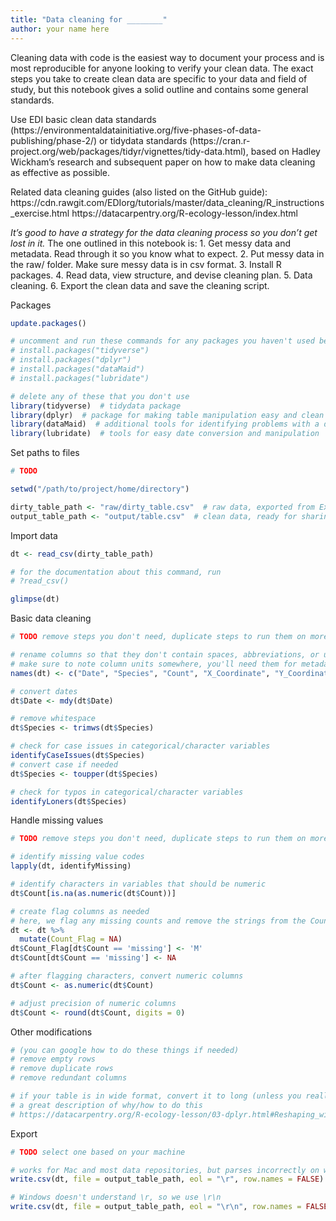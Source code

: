 ```yaml
---
title: "Data cleaning for ________"
author: your name here
---
```



Cleaning data with code is the easiest way to document your process and is most reproducible for anyone looking to verify your clean data. The exact steps you take to create clean data are specific to your data and field of study, but this notebook gives a solid outline and contains some general standards.

Use EDI basic clean data standards (https://environmentaldatainitiative.org/five-phases-of-data-publishing/phase-2/) 
or tidydata standards (https://cran.r-project.org/web/packages/tidyr/vignettes/tidy-data.html), based on Hadley Wickham's research and subsequent paper on how to make data cleaning as effective as possible.

Related data cleaning guides (also listed on the GitHub guide):
https://cdn.rawgit.com/EDIorg/tutorials/master/data_cleaning/R_instructions_exercise.html
https://datacarpentry.org/R-ecology-lesson/index.html


*It’s good to have a strategy for the data cleaning process so you don’t get lost in it.* 
The one outlined in this notebook is:
1. Get messy data and metadata. Read through it so you know what to expect.
2. Put messy data in the raw/ folder. Make sure messy data is in csv format.
3. Install R packages.
4. Read data, view structure, and devise cleaning plan.
5. Data cleaning.
6. Export the clean data and save the cleaning script.


Packages
```r
update.packages()

# uncomment and run these commands for any packages you haven't used before:
# install.packages("tidyverse")
# install.packages("dplyr")
# install.packages("dataMaid")
# install.packages("lubridate")

# delete any of these that you don't use
library(tidyverse)  # tidydata package
library(dplyr)  # package for making table manipulation easy and clean
library(dataMaid)  # additional tools for identifying problems with a data table
library(lubridate)  # tools for easy date conversion and manipulation
```


Set paths to files
```r
# TODO

setwd("/path/to/project/home/directory")

dirty_table_path <- "raw/dirty_table.csv"  # raw data, exported from Excel as csv
output_table_path <- "output/table.csv"  # clean data, ready for sharing/publishing
```


Import data
```r
dt <- read_csv(dirty_table_path)

# for the documentation about this command, run
# ?read_csv()

glimpse(dt)
```


Basic data cleaning
```r
# TODO remove steps you don't need, duplicate steps to run them on more than one column

# rename columns so that they don't contain spaces, abbreviations, or units
# make sure to note column units somewhere, you'll need them for metadata
names(dt) <- c("Date", "Species", "Count", "X_Coordinate", "Y_Coordinate", "Temperature")

# convert dates
dt$Date <- mdy(dt$Date)

# remove whitespace
dt$Species <- trimws(dt$Species)

# check for case issues in categorical/character variables
identifyCaseIssues(dt$Species)
# convert case if needed
dt$Species <- toupper(dt$Species)

# check for typos in categorical/character variables
identifyLoners(dt$Species)
```



Handle missing values
```r
# TODO remove steps you don't need, duplicate steps to run them on more than one column

# identify missing value codes
lapply(dt, identifyMissing)

# identify characters in variables that should be numeric
dt$Count[is.na(as.numeric(dt$Count))]

# create flag columns as needed
# here, we flag any missing counts and remove the strings from the Count column
dt <- dt %>% 
  mutate(Count_Flag = NA)
dt$Count_Flag[dt$Count == 'missing'] <- 'M'
dt$Count[dt$Count == 'missing'] <- NA

# after flagging characters, convert numeric columns
dt$Count <- as.numeric(dt$Count)

# adjust precision of numeric columns
dt$Count <- round(dt$Count, digits = 0)
```


Other modifications
```r
# (you can google how to do these things if needed)
# remove empty rows
# remove duplicate rows
# remove redundant columns

# if your table is in wide format, convert it to long (unless you really need to conserve storage space)
# a great description of why/how to do this
# https://datacarpentry.org/R-ecology-lesson/03-dplyr.html#Reshaping_with_gather_and_spread
```


Export 
```r
# TODO select one based on your machine

# works for Mac and most data repositories, but parses incorrectly on windows
write.csv(dt, file = output_table_path, eol = "\r", row.names = FALSE) 

# Windows doesn't understand \r, so we use \r\n
write.csv(dt, file = output_table_path, eol = "\r\n", row.names = FALSE)
```


